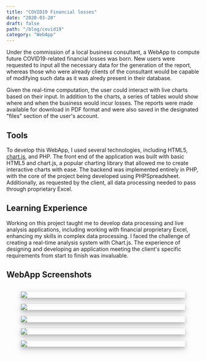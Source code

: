 ```yaml
---
title: "COVID19 Financial losses"
date: "2020-03-20"
draft: false
path: "/blog/covid19"
category: "WebApp"
---
```


Under the commission of a local business consultant, a WebApp to compute future COVID19-related financial losses was born. New users were requested to input all the necessary data for the generation of the report, whereas those who were already clients of the consultant would be capable of modifying such data as it was alredy present in their database.

Given the real-time computation, the user could interact with live charts based on their input. In addition to the charts, a series of tables would show where and when the business would incur losses. The reports were made available for download in PDF format  and were also saved in the designated "files" section of the user's account.

## Tools

To develop this WebApp, I used several technologies, including HTML5, [chart.js](https://www.chartjs.org/), and PHP. The front end of the application was built with basic HTML5 and chart.js, a popular charting library that allowed me to create interactive charts with ease. The backend was implemented entirely in PHP, with the core of the project being developed using PHPSpreadsheet. Additionally, as requested by the client, all data processing needed to pass through proprietary Excel.

## Learning Experience

Working on this project taught me to develop data processing and live analysis applications, including working with financial proprietary Excel, enhancing my skills in complex data processing. I faced the challenge of creating a real-time analysis system with Chart.js. The experience of designing and developing an application meeting the client's specific requirements from start to finish was invaluable.

## WebApp Screenshots

<div style="display: flex; flex-direction: column; align-items: center; margin-top: 2rem;">
  <div style="width: 85%; height: auto; margin: 0 0.5rem; margin-bottom : 1rem; box-shadow: 0 4px 8px 0 rgba(0, 0, 0, 0.2), 0 6px 20px 0 rgba(0, 0, 0, 0.19);">
    <img style="display: inline-block;" src="../images/covid19/finance_1.png" />
  </div>
  <div style="width: 85%; height: auto; margin: 0 0.5rem; margin-bottom : 1rem; box-shadow: 0 4px 8px 0 rgba(0, 0, 0, 0.2), 0 6px 20px 0 rgba(0, 0, 0, 0.19);">
    <img style="display: inline-block;" src="../images/covid19/finance_2.png" />
  </div>
  <div style="width: 85%; height: auto; margin: 0 0.5rem; margin-bottom : 1rem; box-shadow: 0 4px 8px 0 rgba(0, 0, 0, 0.2), 0 6px 20px 0 rgba(0, 0, 0, 0.19);">
    <img style="display: inline-block;" src="../images/covid19/finance_4.png" />
  </div>
  <div style="width: 85%; height: auto; margin: 0 0.5rem; margin-bottom : 1rem; box-shadow: 0 4px 8px 0 rgba(0, 0, 0, 0.2), 0 6px 20px 0 rgba(0, 0, 0, 0.19);">
    <img style="display: inline-block;" src="../images/covid19/finance_6.png" />
  </div>
  <div style="width: 85%; height: auto; margin: 0 0.5rem; margin-bottom : 1rem; box-shadow: 0 4px 8px 0 rgba(0, 0, 0, 0.2), 0 6px 20px 0 rgba(0, 0, 0, 0.19);">
    <img style="display: inline-block;" src="../images/covid19/finance_5.png" />
  </div>
</div>
